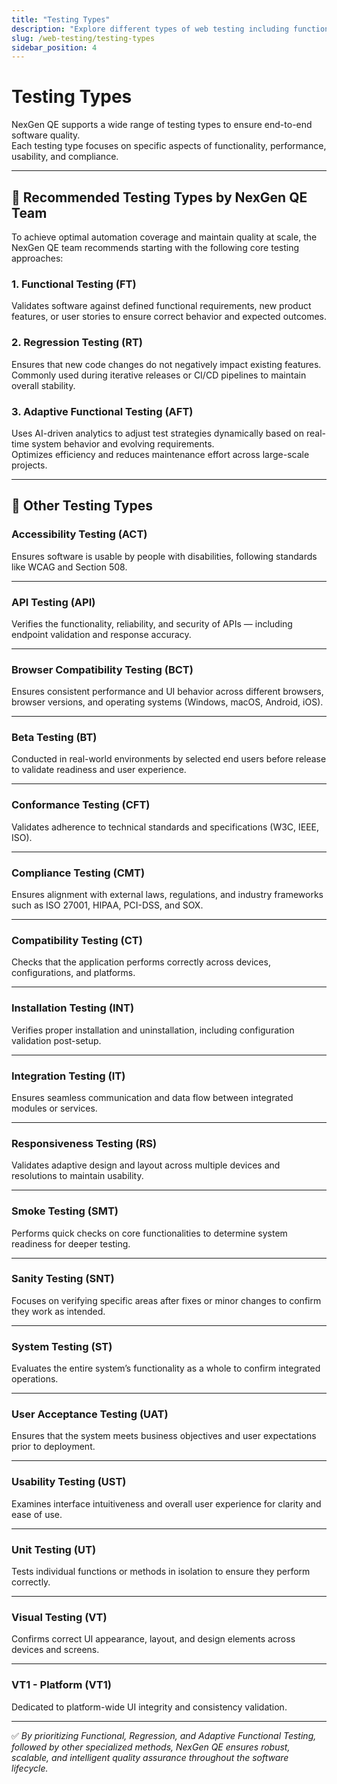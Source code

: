 ```yaml
---
title: "Testing Types"
description: "Explore different types of web testing including functional, regression, adaptive, and other critical testing approaches supported by NexGen QE."
slug: /web-testing/testing-types
sidebar_position: 4
---
```


# Testing Types

NexGen QE supports a wide range of testing types to ensure end-to-end software quality.  
Each testing type focuses on specific aspects of functionality, performance, usability, and compliance.  

---

## 🧠 Recommended Testing Types by NexGen QE Team

To achieve optimal automation coverage and maintain quality at scale, the NexGen QE team recommends starting with the following core testing approaches:

### 1. Functional Testing (FT)
Validates software against defined functional requirements, new product features, or user stories to ensure correct behavior and expected outcomes.

### 2. Regression Testing (RT)
Ensures that new code changes do not negatively impact existing features.  
Commonly used during iterative releases or CI/CD pipelines to maintain overall stability.

### 3. Adaptive Functional Testing (AFT)
Uses AI-driven analytics to adjust test strategies dynamically based on real-time system behavior and evolving requirements.  
Optimizes efficiency and reduces maintenance effort across large-scale projects.

---

## 🧩 Other Testing Types

### Accessibility Testing (ACT)
Ensures software is usable by people with disabilities, following standards like WCAG and Section 508.

---

### API Testing (API)
Verifies the functionality, reliability, and security of APIs — including endpoint validation and response accuracy.

---

### Browser Compatibility Testing (BCT)
Ensures consistent performance and UI behavior across different browsers, browser versions, and operating systems (Windows, macOS, Android, iOS).

---

### Beta Testing (BT)
Conducted in real-world environments by selected end users before release to validate readiness and user experience.

---

### Conformance Testing (CFT)
Validates adherence to technical standards and specifications (W3C, IEEE, ISO).

---

### Compliance Testing (CMT)
Ensures alignment with external laws, regulations, and industry frameworks such as ISO 27001, HIPAA, PCI-DSS, and SOX.

---

### Compatibility Testing (CT)
Checks that the application performs correctly across devices, configurations, and platforms.

---

### Installation Testing (INT)
Verifies proper installation and uninstallation, including configuration validation post-setup.

---

### Integration Testing (IT)
Ensures seamless communication and data flow between integrated modules or services.

---

### Responsiveness Testing (RS)
Validates adaptive design and layout across multiple devices and resolutions to maintain usability.

---

### Smoke Testing (SMT)
Performs quick checks on core functionalities to determine system readiness for deeper testing.

---

### Sanity Testing (SNT)
Focuses on verifying specific areas after fixes or minor changes to confirm they work as intended.

---

### System Testing (ST)
Evaluates the entire system’s functionality as a whole to confirm integrated operations.

---

### User Acceptance Testing (UAT)
Ensures that the system meets business objectives and user expectations prior to deployment.

---

### Usability Testing (UST)
Examines interface intuitiveness and overall user experience for clarity and ease of use.

---

### Unit Testing (UT)
Tests individual functions or methods in isolation to ensure they perform correctly.

---

### Visual Testing (VT)
Confirms correct UI appearance, layout, and design elements across devices and screens.

---

### VT1 - Platform (VT1)
Dedicated to platform-wide UI integrity and consistency validation.

---

✅ *By prioritizing Functional, Regression, and Adaptive Functional Testing, followed by other specialized methods, NexGen QE ensures robust, scalable, and intelligent quality assurance throughout the software lifecycle.*
